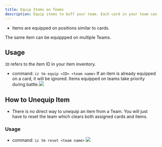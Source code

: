 ```yaml
---
title: Equip Items on Teams
description: Equip items to buff your team. Each card in your team can be equipped with 1 item.
---
```

- Items are equipped on positions similar to cards.

<Note>The same item can be equippped on multiple Teams.</Note>

## Usage
`ID` refers to the item ID in your item inventory.
- command: `iz tm equip <ID> <team name>`
<Note>If an item is already equipped on a card, it will be ignored. Items equipped on 
teams take priority during battle.</Note><img src="../images/tm-equip.jpg" />

## How to Unequip Item
- There is no direct way to unequip an item from a Team. You will just have to reset the team which clears both
assigned cards and items. 

### Usage
- command: `iz tm reset <team name>` <img src="../images/tm-reset.jpg" />

<CardGroup cols="3">
<Card title="Items" href="/general/items" horizontal icon="thumbtack" />
</CardGroup>

